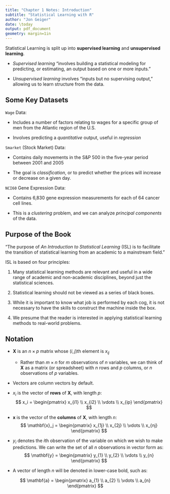 ```yaml
---
title: "Chapter 1 Notes: Introduction"
subtitle: "Statistical Learning with R"
author: "Jon Geiger"
date: \today
output: pdf_document
geometry: margin=1in
---
```


Statistical Learning is split up into **supervised learning** and **unsupervised learning**. 

- *Supervised learning* "involves building a statistical modeling for predicting, or estimating, an output based on one or more inputs."

- *Unsupervised learning* involves "inputs but no supervising output," allowing us to learn structure from the data.

## Some Key Datasets

`Wage` Data: 

- Includes a number of factors relating to wages for a specific group of men from the Atlantic region of the U.S. 

- Involves predicting a *quantitative* output, useful in *regression*

`Smarket` (Stock Market) Data: 

- Contains daily movements in the S&P 500 in the five-year period between 2001 and 2005

- The goal is *classification*, or to predict whether the prices will increase or decrease on a given day.

`NCI60` Gene Expression Data: 

- Contains 6,830 gene expression measurements for each of 64 cancer cell lines. 

- This is a *clustering* problem, and we can analyze *principal components* of the data. 

## Purpose of the Book

"The purpose of *An Introduction to Statistical Learning* (ISL) is to facilitate the transition of statistical learning from an academic to a mainstream field."

ISL is based on four principles: 

1. Many statistical learning methods are relevant and useful in a wide range of academic and non-academic disciplines, beyond just the statistical sciences. 

2. Statistical learning should not be viewed as a series of black boxes. 

3. While it is important to know what job is performed by each cog, it is not necessary to have the skills to construct the machine inside the box. 

4. We presume that the reader is interested in applying statistical learning methods to real-world problems. 

## Notation

- $\mathbf{X}$ is an $n \times p$ matrix whose $(i,j)$th element is $x_{ij}$ 
    - Rather than $m \times n$ for $m$ observations of $n$ variables, we can think of $\mathbf{X}$ as a matrix (or spreadsheet) with $n$ rows and $p$ columns, or $n$ observations of $p$ variables.

- Vectors are column vectors by default. 

- $x_i$ is the vector of **rows** of $\mathbf{X}$, with length $p$: 
$$
x_i = 
\begin{pmatrix}
    x_{i1} \\
    x_{i2} \\
    \vdots \\ 
    x_{ip}
\end{pmatrix} 
$$

- $\mathbf{x}$ is the vector of the **columns** of $\mathbf{X}$, with length $n$: 
$$
\mathbf{x}_j = 
\begin{pmatrix}
    x_{1j} \\
    x_{2j} \\
    \vdots \\ 
    x_{nj}
\end{pmatrix} 
$$

- $y_i$ denotes the $i$th observation of the variable on which we wish to make predictions. We can write the set of all $n$ observations in vector form as: 
$$
\mathbf{y} = 
\begin{pmatrix}
    y_{1} \\
    y_{2} \\
    \vdots \\ 
    y_{n}
\end{pmatrix} 
$$

- A vector of length $n$ will be denoted in lower-case bold, such as: 

$$
\mathbf{a} = 
\begin{pmatrix}
    a_{1} \\
    a_{2} \\
    \vdots \\ 
    a_{n}
\end{pmatrix} 
$$
